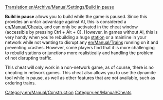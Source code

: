 [[Translation:en/Archive/Manual/Settings/Build in pause]]

'''Build in pause''' allows you to build while the game is paused. Since this provides an unfair advantage against AI, this is considered a [[en/Manual/Cheats]], and can only be activated in the cheat window (accessible by pressing Ctrl + Alt + C). However, in games without AI, this is very handy when you're rebuilding a huge [[en/Manual/Stations|station]] or a mainline in your network while not wanting to disrupt any [[en/Manual/Trains]] running on it and preventing crashes. However, some players find that it is more challenging to rebuild stations or junctions more realistically and handling the problem of not disrupting traffic.

This cheat will only work in a non-network game, as of course, there is no cheating in network games.  This cheat also allows you to use the dynamite tool while in pause, as well as other features that are not available, such as ordering trains.

[[Category:en/Manual/Construction]]
[[Category:en/Manual/Cheats]]